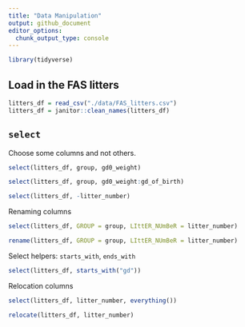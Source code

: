 ```yaml
---
title: "Data Manipulation"
output: github_document
editor_options: 
  chunk_output_type: console
---
```


```r
library(tidyverse)
```

## Load in the FAS litters

```r
litters_df = read_csv("./data/FAS_litters.csv")
litters_df = janitor::clean_names(litters_df)
```

## `select`

Choose some columns and not others.

```r
select(litters_df, group, gd0_weight)
```

```r
select(litters_df, group, gd0_weight:gd_of_birth)
```

```r
select(litters_df, -litter_number)
```

Renaming columns

```r
select(litters_df, GROUP = group, LIttER_NUmBeR = litter_number)
```

```r
rename(litters_df, GROUP = group, LIttER_NUmBeR = litter_number)
```

Select helpers: `starts_with`, `ends_with`

```r
select(litters_df, starts_with("gd"))
```

Relocation columns

```r
select(litters_df, litter_number, everything())
```

```r
relocate(litters_df, litter_number)
```



